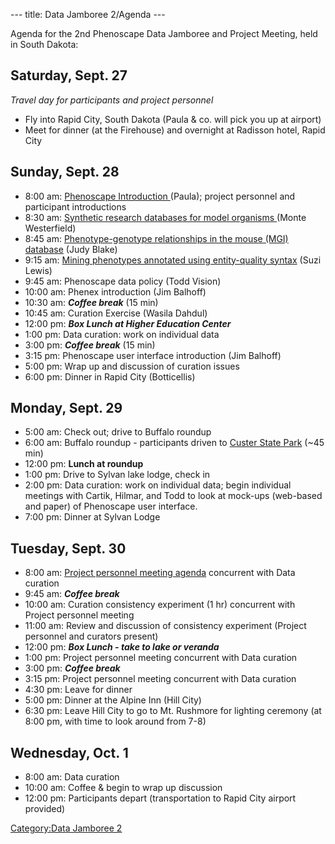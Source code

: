 ---
title: Data Jamboree 2/Agenda
---

Agenda for the 2nd Phenoscape Data Jamboree and Project Meeting, held in South Dakota:
== Saturday, Sept. 27 ==
''Travel day for participants and project personnel''
* Fly into Rapid City, South Dakota (Paula & co. will pick you up at airport)
* Meet for dinner (at the Firehouse) and overnight at Radisson hotel, Rapid City

== Sunday, Sept. 28 ==

* 8:00 am: [[Media:PaulaMabee.ppt | Phenoscape Introduction ]] (Paula); project personnel and participant introductions
* 8:30 am: [[Media:MonteWesterfield.ppt |Synthetic research databases for model organisms ]] (Monte Westerfield)
* 8:45 am: [[Media:JudyBlake.ppt | Phenotype-genotype relationships in the mouse (MGI) database]] (Judy Blake)
* 9:15 am: [[Media:SuziLewis.ppt | Mining phenotypes annotated using entity-quality syntax]] (Suzi Lewis)
* 9:45 am: Phenoscape data policy (Todd Vision)
* 10:00 am: Phenex introduction (Jim Balhoff)
* 10:30 am: '''''Coffee break''''' (15 min)
* 10:45 am: Curation Exercise (Wasila Dahdul)
* 12:00 pm: '''''Box Lunch at Higher Education Center'''''
* 1:00 pm: Data curation: work on individual data
* 3:00 pm: '''''Coffee break''''' (15 min)
* 3:15 pm: Phenoscape user interface introduction (Jim Balhoff)
* 5:00 pm: Wrap up and discussion of curation issues
* 6:00 pm: Dinner in Rapid City (Botticellis)

== Monday, Sept. 29 ==
* 5:00 am: Check out; drive to Buffalo roundup
* 6:00 am: Buffalo roundup - participants driven to [http://www.sdgfp.info/Parks/Regions/Custer/round.htm Custer State Park] (~45 min)
* 12:00 pm: '''Lunch at roundup'''
* 1:00 pm: Drive to Sylvan lake lodge, check in
* 2:00 pm: Data curation: work on individual data; begin individual meetings with Cartik, Hilmar, and Todd to look at mock-ups (web-based and paper) of Phenoscape user interface.
* 7:00 pm: Dinner at Sylvan Lodge

== Tuesday, Sept. 30 ==
* 8:00 am: [[WG:All-Hands_Meeting_30Sep08|Project personnel meeting agenda]] concurrent with Data curation
*9:45 am: '''''Coffee break'''''
*10:00 am: Curation consistency experiment (1 hr) concurrent with Project personnel meeting
* 11:00 am: Review and discussion of consistency experiment (Project personnel and curators present)
* 12:00 pm: ''''' Box Lunch - take to lake or veranda'''''
* 1:00 pm: Project personnel meeting concurrent with Data curation
* 3:00 pm: '''''Coffee break'''''
*3:15 pm:  Project personnel meeting concurrent with Data curation
* 4:30 pm: Leave for dinner
* 5:00 pm: Dinner at the Alpine Inn (Hill City)
* 6:30 pm: Leave Hill City to go to Mt. Rushmore for lighting ceremony (at 8:00 pm, with time to look around from 7-8)

== Wednesday, Oct. 1==
* 8:00 am: Data curation
* 10:00 am: Coffee & begin to wrap up discussion
* 12:00 pm: Participants depart (transportation to Rapid City airport provided)

[[Category:Data Jamboree 2]]